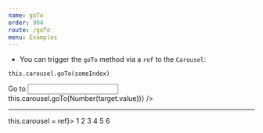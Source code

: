 ```yaml
---
name: goTo
order: 994
route: /goTo
menu: Examples
---
```



- You can trigger the `goTo` method via a `ref` to the `Carousel`:  
```
this.carousel.goTo(someIndex)
```

<Playground >
    <label>Go to </label>
    <input type="number" defaultValue={0} onChange={({target}) => this.carousel.goTo(Number(target.value))} />
    <hr/>
    <Carousel ref={ref => this.carousel = ref}>
    <Item>1</Item>
    <Item>2</Item>
    <Item>3</Item>
    <Item>4</Item>
    <Item>5</Item>
    <Item>6</Item>
    </Carousel>
</Playground>